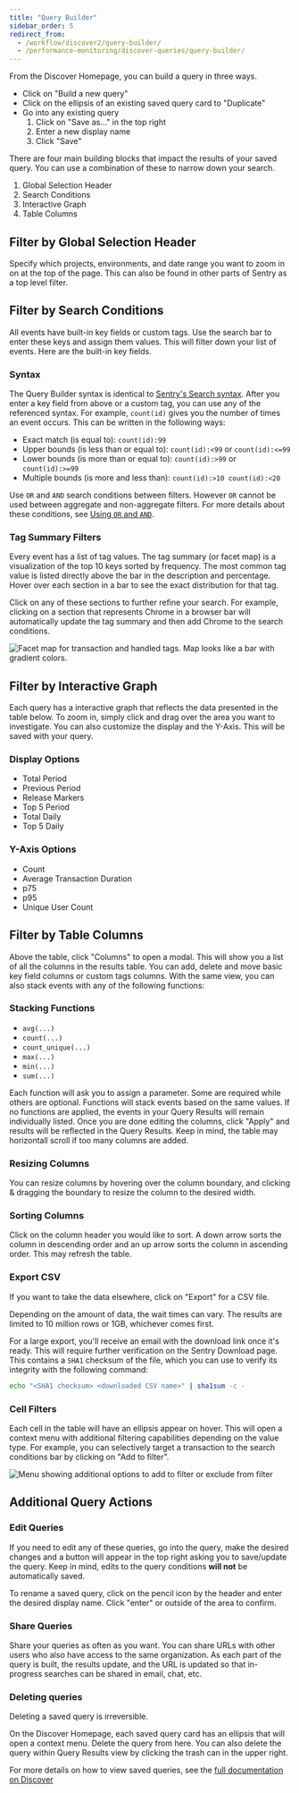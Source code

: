```yaml
---
title: "Query Builder"
sidebar_order: 5
redirect_from:
  - /workflow/discover2/query-builder/
  - /performance-monitoring/discover-queries/query-builder/
---
```


From the Discover Homepage, you can build a query in three ways.

- Click on "Build a new query"
- Click on the ellipsis of an existing saved query card to "Duplicate"
- Go into any existing query
  1. Click on "Save as..." in the top right
  2. Enter a new display name
  3. Click "Save"

There are four main building blocks that impact the results of your saved query. You can use a combination of these to narrow down your search.

1. Global Selection Header
2. Search Conditions
3. Interactive Graph
4. Table Columns

## Filter by Global Selection Header

Specify which projects, environments, and date range you want to zoom in on at the top of the page. This can also be found in other parts of Sentry as a top level filter.

## Filter by Search Conditions

All events have built-in key fields or custom tags. Use the search bar to enter these keys and assign them values. This will filter down your list of events. Here are the built-in key fields.


<ParamTable fields={standardFields} />

### Syntax

The Query Builder syntax is identical to [Sentry's Search syntax](/product/sentry-basics/search/). After you enter a key field from above or a custom tag, you can use any of the referenced syntax. For example, `count(id)` gives you the number of times an event occurs. This can be written in the following ways:

- Exact match (is equal to): `count(id):99`
- Upper bounds (is less than or equal to): `count(id):<99` or `count(id):<=99`
- Lower bounds (is more than or equal to): `count(id):>99` or `count(id):>=99`
- Multiple bounds (is more and less than): `count(id):>10 count(id):<20`

Use `OR` and `AND` search conditions between filters. However `OR` cannot be used between aggregate and non-aggregate filters. For more details about these conditions, see [Using `OR` and `AND`](/product/sentry-basics/search/#using-or-and-and).

### Tag Summary Filters

Every event has a list of tag values. The tag summary (or facet map) is a visualization of the top 10 keys sorted by frequency. The most common tag value is listed directly above the bar in the description and percentage. Hover over each section in a bar to see the exact distribution for that tag.

Click on any of these sections to further refine your search. For example, clicking on a section that represents Chrome in a browser bar will automatically update the tag summary and then add Chrome to the search conditions.

![Facet map for transaction and handled tags. Map looks like a bar with gradient colors.](./discover-facet-map.png)

## Filter by Interactive Graph

Each query has a interactive graph that reflects the data presented in the table below. To zoom in, simply click and drag over the area you want to investigate. You can also customize the display and the Y-Axis. This will be saved with your query.

### Display Options

- Total Period
- Previous Period
- Release Markers
- Top 5 Period
- Total Daily
- Top 5 Daily

### Y-Axis Options

- Count
- Average Transaction Duration
- p75
- p95
- Unique User Count

## Filter by Table Columns

Above the table, click "Columns" to open a modal. This will show you a list of all the columns in the results table. You can add, delete and move basic key field columns or custom tags columns. With the same view, you can also stack events with any of the following functions:

### Stacking Functions

- `avg(...)`
- `count(...)`
- `count_unique(...)`
- `max(...)`
- `min(...)`
- `sum(...)`

Each function will ask you to assign a parameter. Some are required while others are optional. Functions will stack events based on the same values. If no functions are applied, the events in your Query Results will remain individually listed. Once you are done editing the columns, click "Apply" and results will be reflected in the Query Results. Keep in mind, the table may horizontall scroll if too many columns are added.

### Resizing Columns

You can resize columns by hovering over the column boundary, and clicking & dragging the boundary to resize the column to the desired width.

### Sorting Columns

Click on the column header you would like to sort. A down arrow sorts the column in descending order and an up arrow sorts the column in ascending order. This may refresh the table.

### Export CSV

If you want to take the data elsewhere, click on "Export" for a CSV file.

<Alert>
  Depending on the amount of data, the wait times can vary. The results are
  limited to 10 million rows or 1GB, whichever comes first.
</Alert>

For a large export, you'll receive an email with the download link once it's ready. This will require further verification on the Sentry Download page. This contains a `SHA1` checksum of the file, which you can use to verify its integrity with the following command:

```bash
echo "<SHA1 checksum> <downloaded CSV name>" | sha1sum -c -
```

### Cell Filters

Each cell in the table will have an ellipsis appear on hover. This will open a context menu with additional filtering capabilities depending on the value type. For example, you can selectively target a transaction to the search conditions bar by clicking on "Add to filter".

![Menu showing additional options to add to filter or exclude from filter](./discover-table-cell.png)

## Additional Query Actions

### Edit Queries

If you need to edit any of these queries, go into the query, make the desired changes and a button will appear in the top right asking you to save/update the query. Keep in mind, edits to the query conditions **will not** be automatically saved.

To rename a saved query, click on the pencil icon by the header and enter the desired display name. Click "enter" or outside of the area to confirm.

### Share Queries

Share your queries as often as you want. You can share URLs with other users who also have access to the same organization. As each part of the query is built, the results update, and the URL is updated so that in-progress searches can be shared in email, chat, etc.

### Deleting queries

<Alert>Deleting a saved query is irreversible.</Alert>

On the Discover Homepage, each saved query card has an ellipsis that will open a context menu. Delete the query from here. You can also delete the query within Query Results view by clicking the trash can in the upper right.

For more details on how to view saved queries, see the [full documentation on Discover](/product/discover-queries/)
